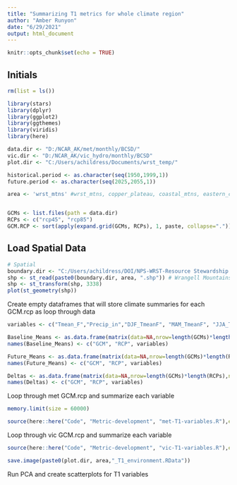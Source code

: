 ```yaml
---
title: "Summarizing T1 metrics for whole climate region"
author: "Amber Runyon"
date: "6/29/2021"
output: html_document
---
```


```r
knitr::opts_chunk$set(echo = TRUE)

```

## Initials

```r

rm(list = ls())

library(stars)
library(dplyr)
library(ggplot2)
library(ggthemes)
library(viridis)
library(here)

data.dir <- "D:/NCAR_AK/met/monthly/BCSD/" 
vic.dir <- "D:/NCAR_AK/vic_hydro/monthly/BCSD"
plot.dir <- "C:/Users/achildress/Documents/wrst_temp/"

historical.period <- as.character(seq(1950,1999,1))
future.period <- as.character(seq(2025,2055,1))

area <- 'wrst_mtns' #wrst_mtns, copper_plateau, coastal_mtns, eastern_coast


GCMs <- list.files(path = data.dir)
RCPs <- c("rcp45", "rcp85")
GCM.RCP <- sort(apply(expand.grid(GCMs, RCPs), 1, paste, collapse="."))

```

## Load Spatial Data

```r

# Spatial
boundary.dir <- "C:/Users/achildress/DOI/NPS-WRST-Resource Stewardship Strategy - Climate/Climate futures development/Data/Boundary_shapefiles/"
shp <- st_read(paste0(boundary.dir, area, ".shp")) # Wrangell Mountains
shp <- st_transform(shp, 3338)
plot(st_geometry(shp))


```
Create empty dataframes that will store climate summaries for each GCM.rcp as loop through data
```r

variables <- c("Tmean_F","Precip_in","DJF_TmeanF", "MAM_TmeanF", "JJA_TmeanF", "SON_TmeanF", "DJF_TmeanF", "DJF_Precip_in", "MAM_Precip_in", "JJA_Precip_in","SON_Precip_in", "Annual_max_SWE", "MAM_SON_SWE", "water_balance")

Baseline_Means <- as.data.frame(matrix(data=NA,nrow=length(GCMs)*length(RCPs),ncol=length(variables)+2))
names(Baseline_Means) <- c("GCM", "RCP", variables)

Future_Means <- as.data.frame(matrix(data=NA,nrow=length(GCMs)*length(RCPs),ncol=length(variables)+2))
names(Future_Means) <- c("GCM", "RCP", variables)

Deltas <- as.data.frame(matrix(data=NA,nrow=length(GCMs)*length(RCPs),ncol=length(variables)+2))
names(Deltas) <- c("GCM", "RCP", variables)


```

Loop through met GCM.rcp and summarize each variable

```r
memory.limit(size = 60000)

source(here::here("Code", "Metric-development", "met-T1-variables.R"),echo = FALSE) 

```

Loop through vic GCM.rcp and summarize each variable

```r

source(here::here("Code", "Metric-development", "vic-T1-variables.R"),echo = FALSE) 

save.image(paste0(plot.dir, area,"_T1_environment.RData"))

```


Run PCA and create scatterplots for T1 variables
```r


```

